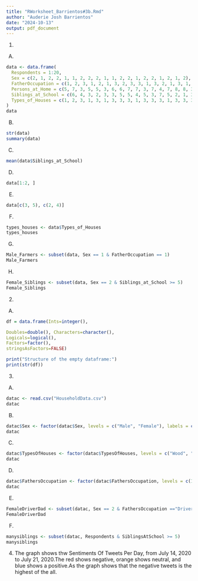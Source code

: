 ```yaml
---
title: "RWorksheet_Barrientos#3b.Rmd"
author: "Auderie Josh Barrientos"
date: "2024-10-13"
output: pdf_document
---
```


1.  
A.  

```r
data <- data.frame(
  Respondents = 1:20,
  Sex = c(2, 1, 2, 2, 1, 1, 2, 2, 2, 1, 1, 2, 2, 1, 2, 2, 1, 2, 1, 2),
  FatherOccupation = c(1, 2, 3, 1, 2, 1, 3, 2, 3, 3, 1, 3, 2, 1, 3, 1, 3, 3, 1, 1),
  Persons_at_Home = c(5, 7, 3, 5, 5, 3, 6, 6, 7, 7, 3, 7, 4, 7, 8, 8, 3, 11, 8, 6),
  Siblings_at_School = c(6, 4, 3, 2, 3, 3, 5, 5, 4, 5, 3, 7, 5, 2, 1, 3, 1, 5, 3, 2),
  Types_of_Houses = c(1, 2, 3, 1, 3, 1, 3, 3, 3, 1, 3, 3, 3, 1, 3, 3, 3, 3, 3, 2)
)
data
```

B.  

```r
str(data)
summary(data)
```

C.  

```r
mean(data$Siblings_at_School)
```

D.  

```r
data[1:2, ]
```

E.  

```r
data[c(3, 5), c(2, 4)]
```

F.  

```r
types_houses <- data$Types_of_Houses
types_houses
```

G.  

```r
Male_Farmers <- subset(data, Sex == 1 & FatherOccupation == 1)
Male_Farmers
```

H.  

```r
Female_Siblings <- subset(data, Sex == 2 & Siblings_at_School >= 5)
Female_Siblings
```

2.  
A.  

```r
df = data.frame(Ints=integer(),

Doubles=double(), Characters=character(),
Logicals=logical(),
Factors=factor(),
stringsAsFactors=FALSE)

print("Structure of the empty dataframe:")
print(str(df))
```

3.  
A.  

```r
datac <- read.csv("HouseholdData.csv")
datac
```

B.  

```r
datac$Sex <- factor(datac$Sex, levels = c("Male", "Female"), labels = c(1,2))
datac
```

C.  

```r
datac$TypesOfHouses <- factor(datac$TypesOfHouses, levels = c("Wood", "Congrete", "Semi-congrete"), labels = c(1,2,3))
datac

```

D.  

```r
datac$FathersOccupation <- factor(datac$FathersOccupation, levels = c(1,2,3), labels = c("Farmer", "Driver", "Others"))
datac
```

E.  

```r
FemaleDriverDad <- subset(datac, Sex == 2 & FathersOccupation =="Driver")
FemaleDriverDad
```

F.  

```r
manysiblings <- subset(datac, Respondents & SiblingsAtSchool >= 5)
manysiblings
```

4.  The graph shows thw Sentiments Of Tweets Per Day, from July 14, 2020 to July 21, 2020.The red shows negative, orange shows neutral, and blue shows a positive.As the graph shows that the negative tweets is the highest of the all.

